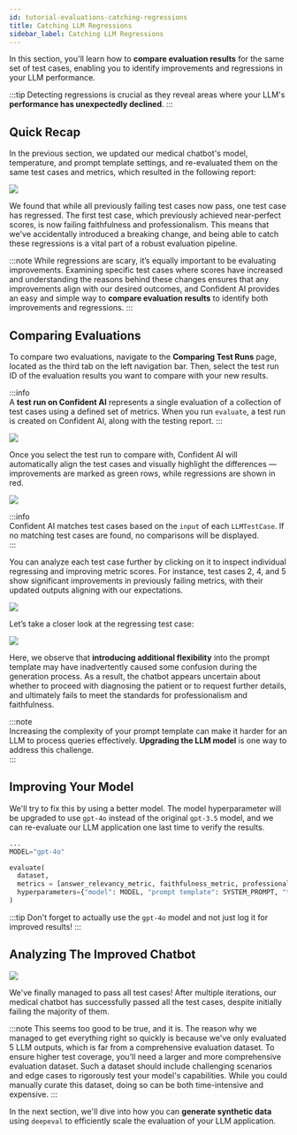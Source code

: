 ```yaml
---
id: tutorial-evaluations-catching-regressions
title: Catching LLM Regressions
sidebar_label: Catching LLM Regressions
---
```


In this section, you'll learn how to **compare evaluation results** for the same set of test cases, enabling you to identify improvements and regressions in your LLM performance.

:::tip
Detecting regressions is crucial as they reveal areas where your LLM's **performance has unexpectedly declined**.
:::

## Quick Recap

In the previous section, we updated our medical chatbot's model, temperature, and prompt template settings, and re-evaluated them on the same test cases and metrics, which resulted in the following report:

<div
  style={{
    display: "flex",
    alignItems: "center",
    justifyContent: "center",
  }}
>
  <img
    src="https://deepeval-docs.s3.amazonaws.com/tutorial_evaluation_11.png"
    style={{
      marginBottom: "20px",
      height: "auto",
      maxHeight: "800px",
    }}
  />
</div>

We found that while all previously failing test cases now pass, one test case has regressed. The first test case, which previously achieved near-perfect scores, is now failing faithfulness and professionalism. This means that we've accidentally introduced a breaking change, and being able to catch these regressions is a vital part of a robust evaluation pipeline.

:::note
While regressions are scary, it’s equally important to be evaluating improvements. Examining specific test cases where scores have increased and understanding the reasons behind these changes ensures that any improvements align with our desired outcomes, and Confident AI provides an easy and simple way to **compare evaluation results** to identify both improvements and regressions.
:::

## Comparing Evaluations

To compare two evaluations, navigate to the **Comparing Test Runs** page, located as the third tab on the left navigation bar. Then, select the test run ID of the evaluation results you want to compare with your new results.

:::info  
A **test run on Confident AI** represents a single evaluation of a collection of test cases using a defined set of metrics. When you run `evaluate`, a test run is created on Confident AI, along with the testing report.
:::

<div
  style={{
    display: "flex",
    alignItems: "center",
    justifyContent: "center",
  }}
>
  <img
    src="https://deepeval-docs.s3.amazonaws.com/tutorial_evaluation_15.png"
    style={{
      marginBottom: "20px",
      height: "auto",
      maxHeight: "800px",
    }}
  />
</div>

Once you select the test run to compare with, Confident AI will automatically align the test cases and visually highlight the differences — improvements are marked as green rows, while regressions are shown in red.

<div
  style={{
    display: "flex",
    alignItems: "center",
    justifyContent: "center",
  }}
>
  <img
    src="https://deepeval-docs.s3.amazonaws.com/tutorial_evaluation_16.png"
    style={{
      marginBottom: "20px",
      height: "auto",
      maxHeight: "800px",
    }}
  />
</div>

:::info  
Confident AI matches test cases based on the `input` of each `LLMTestCase`. If no matching test cases are found, no comparisons will be displayed.  
:::

You can analyze each test case further by clicking on it to inspect individual regressing and improving metric scores. For instance, test cases 2, 4, and 5 show significant improvements in previously failing metrics, with their updated outputs aligning with our expectations.

<div
  style={{
    display: "flex",
    alignItems: "center",
    justifyContent: "center",
  }}
>
  <img
    src="https://deepeval-docs.s3.amazonaws.com/tutorial_evaluation_13.png"
    style={{
      marginBottom: "20px",
      height: "auto",
      maxHeight: "800px",
    }}
  />
</div>

Let’s take a closer look at the regressing test case:

<div
  style={{
    display: "flex",
    alignItems: "center",
    justifyContent: "center",
  }}
>
  <img
    src="https://deepeval-docs.s3.amazonaws.com/tutorial_evaluation_14.png"
    style={{
      marginBottom: "20px",
      height: "auto",
      maxHeight: "800px",
    }}
  />
</div>

Here, we observe that **introducing additional flexibility** into the prompt template may have inadvertently caused some confusion during the generation process. As a result, the chatbot appears uncertain about whether to proceed with diagnosing the patient or to request further details, and ultimately fails to meet the standards for professionalism and faithfulness.

:::note  
Increasing the complexity of your prompt template can make it harder for an LLM to process queries effectively. **Upgrading the LLM model** is one way to address this challenge.  
:::

## Improving Your Model

We'll try to fix this by using a better model. The model hyperparameter will be upgraded to use `gpt-4o` instead of the original `gpt-3.5` model, and we can re-evaluate our LLM application one last time to verify the results.

```python
...
MODEL="gpt-4o"

evaluate(
  dataset,
  metrics = [answer_relevancy_metric, faithfulness_metric, professionalism_metric],
  hyperparameters={"model": MODEL, "prompt template": SYSTEM_PROMPT, "temperature": TEMPERATURE}
)
```

:::tip
Don't forget to actually use the `gpt-4o` model and not just log it for improved results!
:::

## Analyzing The Improved Chatbot

<div
  style={{
    display: "flex",
    alignItems: "center",
    justifyContent: "center",
  }}
>
  <img
    src="https://deepeval-docs.s3.amazonaws.com/tutorial_evaluation_17.png"
    style={{
      marginBottom: "20px",
      height: "auto",
      maxHeight: "800px",
    }}
  />
</div>

We've finally managed to pass all test cases! After multiple iterations, our medical chatbot has successfully passed all the test cases, despite initially failing the majority of them.

:::note
This seems too good to be true, and it is. The reason why we managed to get everything right so quickly is because we've only evaluated 5 LLM outputs, which is far from a comprehensive evaluation dataset.
To ensure higher test coverage, you'll need a larger and more comprehensive evaluation dataset. Such a dataset should include challenging scenarios and edge cases to rigorously test your model's capabilities. While you could manually curate this dataset, doing so can be both time-intensive and expensive.
:::

In the next section, we'll dive into how you can **generate synthetic data** using `deepeval` to efficiently scale the evaluation of your LLM application.
